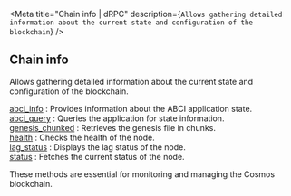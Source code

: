 
<Meta
  title="Chain info | dRPC"
  description={`Allows gathering detailed information about the current state and configuration of the blockchain`}
/>
## Chain info

Allows gathering detailed information about the current state and configuration of the blockchain.

[abci_info](/cosmos-api/chaininfo/abci_info) : Provides information about the ABCI application state. \
[abci_query](/cosmos-api/chaininfo/abci_query) : Queries the application for state information. \
[genesis_chunked](/cosmos-api/chaininfo/genesis_chunked) : Retrieves the genesis file in chunks. \
[health](/cosmos-api/chaininfo/health) : Checks the health of the node. \
[lag_status](/cosmos-api/chaininfo/lag_status) : Displays the lag status of the node. \
[status](/cosmos-api/chaininfo/status) : Fetches the current status of the node.

These methods are essential for monitoring and managing the Cosmos blockchain.

<Space h={16} />
<GetStarted />
